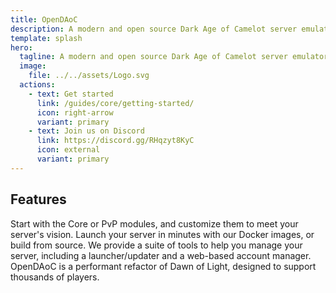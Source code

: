 ```yaml
---
title: OpenDAoC
description: A modern and open source Dark Age of Camelot server emulator.
template: splash
hero:
  tagline: A modern and open source Dark Age of Camelot server emulator.
  image:
    file: ../../assets/Logo.svg
  actions:
    - text: Get started
      link: /guides/core/getting-started/
      icon: right-arrow
      variant: primary
    - text: Join us on Discord
      link: https://discord.gg/RHqzyt8KyC
      icon: external
	  variant: primary
---
```



## Features

<CardGrid stagger>
	<Card title="Modular" icon="puzzle">
		Start with the Core or PvP modules, and customize them to meet your server's vision.
	</Card>
	<Card title="Easy to Deploy" icon="rocket">
		Launch your server in minutes with our Docker images, or build from source.
	</Card>
	<Card title="Extensive Tooling" icon="setting">
		We provide a suite of tools to help you manage your server, including a launcher/updater and a web-based account manager.
	</Card>
	<Card title="Modern and Fast" icon="codePen">
		OpenDAoC is a performant refactor of Dawn of Light, designed to support thousands of players.
	</Card>
</CardGrid>
